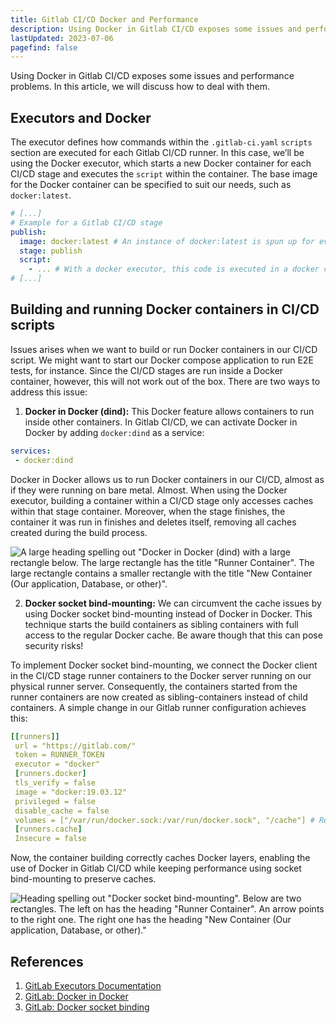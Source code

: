 ```yaml
---
title: Gitlab CI/CD Docker and Performance
description: Using Docker in Gitlab CI/CD exposes some issues and performance problems. In this article, we will discuss how to deal with them.
lastUpdated: 2023-07-06
pagefind: false
---
```



Using Docker in Gitlab CI/CD exposes some issues and performance problems. In this article, we will discuss how to deal with them.

## Executors and Docker

The executor defines how commands within the `.gitlab-ci.yaml` `scripts` section are executed for each Gitlab CI/CD runner. In this case, we’ll be using the Docker executor, which starts a new Docker container for each CI/CD stage and executes the `script` within the container. The base image for the Docker container can be specified to suit our needs, such as `docker:latest`.

```yaml
# [...]
# Example for a Gitlab CI/CD stage
publish:
  image: docker:latest # An instance of docker:latest is spun up for every stage
  stage: publish
  script:
    - ... # With a docker executor, this code is executed in a docker container
# [...]
```

## Building and running Docker containers in CI/CD scripts

Issues arises when we want to build or run Docker containers in our CI/CD script. We might want to start our Docker compose application to run E2E tests, for instance. Since the CI/CD stages are run inside a Docker container, however, this will not work out of the box. There are two ways to address this issue:

1. **Docker in Docker (dind):** This Docker feature allows containers to run inside other containers. In Gitlab CI/CD, we can activate Docker in Docker by adding `docker:dind` as a service:

```yaml
services:
 - docker:dind
```

Docker in Docker allows us to run Docker containers in our CI/CD, almost as if they were running on bare metal. Almost. When using the Docker executor, building a container within a CI/CD stage only accesses caches within that stage container. Moreover, when the stage finishes, the container it was run in finishes and deletes itself, removing all caches created during the build process.

![A large heading spelling out "Docker in Docker (dind) with a large rectangle below. The large rectangle has the title "Runner Container". The large rectangle contains a smaller rectangle with the title "New Container (Our application, Database, or other)".](../../../assets/blog-posts/2023-07-06-gitlab-ci-cd-docker-and-performance/docker-in-docker.png)

<FigCaption caption="Docker in Docker starts our containers within the Gitlab CI/CD stage runner container."/>

2. **Docker socket bind-mounting:** We can circumvent the cache issues by using Docker socket bind-mounting instead of Docker in Docker. This technique starts the build containers as sibling containers with full access to the regular Docker cache. Be aware though that this can pose security risks!

To implement Docker socket bind-mounting, we connect the Docker client in the CI/CD stage runner containers to the Docker server running on our physical runner server. Consequently, the containers started from the runner containers are now created as sibling-containers instead of child containers. A simple change in our Gitlab runner configuration achieves this:

```yaml
[[runners]]
 url = "https://gitlab.com/"
 token = RUNNER_TOKEN
 executor = "docker"
 [runners.docker]
 tls_verify = false
 image = "docker:19.03.12"
 privileged = false
 disable_cache = false
 volumes = ["/var/run/docker.sock:/var/run/docker.sock", "/cache"] # Required for Docker socket mounting
 [runners.cache]
 Insecure = false
```

Now, the container building correctly caches Docker layers, enabling the use of Docker in Gitlab CI/CD while keeping performance using socket bind-mounting to preserve caches.

![Heading spelling out "Docker socket bind-mounting". Below are two rectangles. The left on has the heading "Runner Container". An arrow points to the right one. The right one has the heading "New Container (Our application, Database, or other)."](../../../assets/blog-posts/2023-07-06-gitlab-ci-cd-docker-and-performance/docker-socket-bind-mounting.png)
<FigCaption caption="Docker socket bind-mounting starts our containers as sibling containers on the physical server."/>

## References

1. [GitLab Executors Documentation](https://medium.com/r/?url=https%3A%2F%2Fdocs.gitlab.com%2Frunner%2Fexecutors%2F)
2. [GitLab: Docker in Docker](https://docs.gitlab.com/ee/ci/docker/using_docker_build.html#use-docker-in-docker)
3. [GitLab: Docker socket binding](https://docs.gitlab.com/ee/ci/docker/using_docker_build.html#use-docker-socket-binding)
